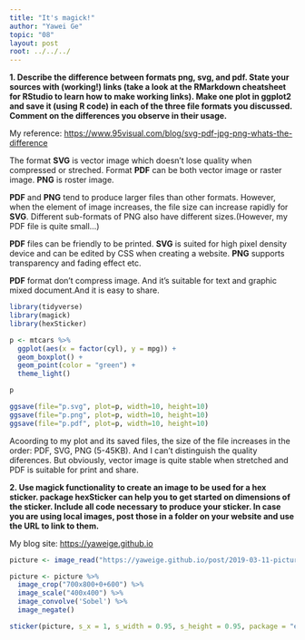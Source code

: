 ---
title: "It's magick!"
author: "Yawei Ge"
topic: "08"
layout: post
root: ../../../
---


**1. Describe the difference between formats png, svg, and pdf. State your sources with (working!) links (take a look at the RMarkdown cheatsheet for RStudio to learn how to make working links). Make one plot in ggplot2 and save it (using R code) in each of the three file formats you discussed. Comment on the differences you observe in their usage.**

My reference: <https://www.95visual.com/blog/svg-pdf-jpg-png-whats-the-difference>

The format **SVG** is vector image which doesn't lose quality when compressed or streched. Format **PDF** can be both vector image or raster image. **PNG** is roster image.

**PDF** and **PNG** tend to produce larger files than other formats. However, when the element of image increases, the file size can increase rapidly for **SVG**. Different sub-formats of PNG also have different sizes.(However, my PDF file is quite small...)

**PDF** files can be friendly to be printed. **SVG** is suited for high pixel density device and can be edited by CSS when creating a website. **PNG** supports transparency and fading effect etc.

**PDF** format don't compress image. And it's suitable for text and graphic mixed document.And it is easy to share.

```{r message=FALSE, warning=FALSE}
library(tidyverse)
library(magick)
library(hexSticker)

p <- mtcars %>%
  ggplot(aes(x = factor(cyl), y = mpg)) + 
  geom_boxplot() + 
  geom_point(color = "green") + 
  theme_light()

p

ggsave(file="p.svg", plot=p, width=10, height=10)
ggsave(file="p.png", plot=p, width=10, height=10)
ggsave(file="p.pdf", plot=p, width=10, height=10)


```

Acoording to my plot and its saved files, the size of the file increases in the order: PDF, SVG, PNG (5-45KB). And I can't distinguish the quality diferences. But obviously, vector image is quite stable when stretched and PDF is suitable for print and share.

**2. Use magick functionality to create an image to be used for a hex sticker. package hexSticker can help you to get started on dimensions of the sticker. Include all code necessary to produce your sticker. In case you are using local images, post those in a folder on your website and use the URL to link to them.**

My blog site: <https://yaweige.github.io>

```{r}
picture <- image_read("https://yaweige.github.io/post/2019-03-11-picture-for-blog8_files/picture.jpg")

picture <- picture %>% 
  image_crop("700x800+0+600") %>%
  image_scale("400x400") %>%
  image_convolve('Sobel') %>%
  image_negate() 

sticker(picture, s_x = 1, s_width = 0.95, s_height = 0.95, package = "elephant", p_color = "black", p_size = 15, h_color = "black", h_fill = "white")

```

